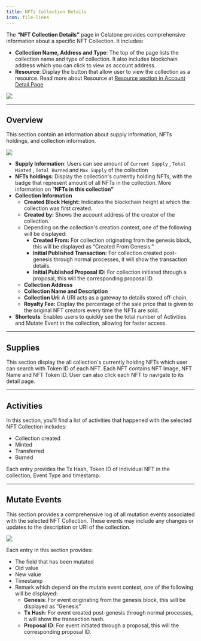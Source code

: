 ```yaml
---
title: NFTs Collection Details
icon: file-lines
---
```


The **“NFT Collection Details”** page in Celatone provides comprehensive information about a specific NFT Collection. It includes:
- **Collection Name, Address and Type**: The top of the page lists the collection name and type of collection. It also includes blockchain address which you can click to view as account address.
- **Resource**: Display the button that allow user to view the collection as a resource. Read more about Resource at [Resource section in Account Detail Page](https://docs.alleslabs.com/user-guide/general/accounts/detail-page#resources)

<Frame>
    <img src="/images/user-docs/move/nft/nft-collection-detail.jpg" />
</Frame>

---

## Overview

This section contain an information about supply information, NFTs holdings, and collection information.

<Frame>
    <img src="/images/user-docs/move/nft/collection-overview.jpg" />
</Frame>

- **Supply Information**: Users can see amount of `Current Supply` , `Total Minted` , `Total Burned` and `Max Supply` of the collection
- **NFTs holdings**: Display the collection's currently holding NFTs, with the badge that represent amount of all NFTs in the collection. More information on ”**NFTs in this collection”**
- **Collection Information**
    - **Created Block Height:** Indicates the blockchain height at which the collection was first created.
    - **Created by:** Shows the account address of the creator of the collection.
    - Depending on the collection's creation context, one of the following will be displayed:
        - **Created From:** For collection originating from the genesis block, this will be displayed as “Created From Genesis.”
        - **Initial Published Transaction:** For collection created post-genesis through normal processes, it will show the transaction details.
        - **Initial Published Proposal ID:** For collection initiated through a proposal, this will the corresponding proposal ID.
    - **Collection Address**
    - **Collection Name and Description**
    - **Collection Uri**:  A URI acts as a gateway to details stored off-chain.
    - **Royalty Fee:** Display the percentage of the sale price that is given to the original NFT creators every time the NFTs are sold.
- **Shortcuts**: Enables users to quickly see the total number of Activities and Mutate Event in the collection, allowing for faster access.

---

## Supplies

This section display the all collection's currently holding NFTs which user can search with Token ID of each NFT. Each NFT contains NFT Image, NFT Name and NFT Token ID. User can also click each NFT to navigate to its detail page.

---

## Activities

In this section, you'll find a list of activities that happened with the selected NFT Collection includes: 

- Collection created
- Minted
- Transferred
- Burned

Each entry provides the Tx Hash, Token ID of individual NFT in the collection, Event Type and timestamp.

---

## Mutate Events

This section provides a comprehensive log of all mutation events associated with the selected NFT Collection. These events may include any changes or updates to the description or URI of the collection. 

<Frame>
    <img src="/images/user-docs/move/nft/collection-mutate-event.jpg" />
</Frame>

Each entry in this section provides:

- The field that has been mutated
- Old value
- New value
- Timestamp
- Remark which depend on the mutate event context, one of the following will be displayed:
    - **Genesis**: For event originating from the genesis block, this will be displayed as “Genesis”
    - **Tx Hash**: For event created post-genesis through normal processes, it will show the transaction hash.
    - **Proposal ID**: For event initiated through a proposal, this will the corresponding proposal ID.